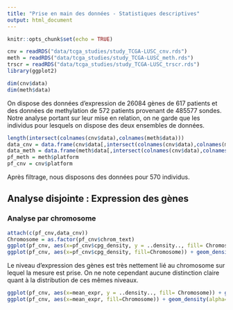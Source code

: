 ```yaml
---
title: "Prise en main des données - Statistiques descriptives"
output: html_document
---
```


```r
knitr::opts_chunk$set(echo = TRUE)
```


```r
cnv = readRDS("data/tcga_studies/study_TCGA-LUSC_cnv.rds")
meth = readRDS("data/tcga_studies/study_TCGA-LUSC_meth.rds")
trscr = readRDS("data/tcga_studies/study_TCGA-LUSC_trscr.rds")
library(ggplot2)
```

```r
dim(cnv$data)
dim(meth$data)
```

On dispose des données d'expression de 26084 gènes de 617 patients et des données de methylation de 572 patients provenant de 485577 sondes. Notre analyse portant sur leur mise en relation, on ne garde que les individus pour lesquels on dispose des deux ensembles de données.

```r
length(intersect(colnames(cnv$data),colnames(meth$data)))
data_cnv = data.frame(cnv$data[,intersect(colnames(cnv$data),colnames(meth$data))])
data_meth = data.frame(meth$data[,intersect(colnames(cnv$data),colnames(meth$data))])
pf_meth = meth$platform
pf_cnv = cnv$platform
```

Après filtrage, nous disposons des données pour 570 individus.

## Analyse disjointe : Expression des gènes

### Analyse par chromosome

```r
attach(c(pf_cnv,data_cnv))
Chromosome = as.factor(pf_cnv$chrom_text)
ggplot(pf_cnv, aes(x=pf_cnv$cpg_density, y = ..density.., fill= Chromosome)) + geom_histogram(position = "dodge")+stat_bin(bins=45,binwidth = 0.0005) + xlab("CpG Density") + xlim(0,0.075)
ggplot(pf_cnv, aes(x=pf_cnv$cpg_density, fill=Chromosome)) + geom_density(alpha=.3)

```

Le niveau d'expression des gènes est très nettement lié au chromosome sur lequel la mesure est prise. On ne note cependant aucune distinction claire quant à la distribution de ces mêmes niveaux.

```r
ggplot(pf_cnv, aes(x=mean_expr, y = ..density.., fill= Chromosome)) + geom_histogram(position = "dodge")+stat_bin(bins=50,binwidth = 0.005) + xlab("Mean Gene Expression")+ xlim(min(mean_expr),max(mean_expr))+ylim(0,150)
ggplot(pf_cnv, aes(x=mean_expr, fill=Chromosome)) + geom_density(alpha=.3)
```
































